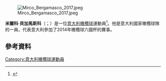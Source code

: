 [[File:Mirco_Bergamasco_2017.jpeg|thumb]]

'''米爾科·貝加馬斯科'''（{{lang-it|Mirco Bergamasco}}；{{bd|1983年|2月23日}}）是一位[[意大利|意大利]][[橄欖球|橄欖球]]運動員<ref>{{cite web|url = http://frenchrugbyclub.com/Players/Racing-Metro-Players.html|title = FrenchRugbyClub Racing-Métro 92 squad|accessdate = 8 April 2011|publisher = FrenchRugbyClub.com|deadurl = yes|archiveurl = https://web.archive.org/web/20110816185133/http://frenchrugbyclub.com/Players/Racing-Metro-Players.html|archivedate = 2011年8月16日}}</ref>。他是意大利國家橄欖球隊的一員，代表意大利參加了2014年橄欖球六國杯的賽事。

==參考資料==
{{Reflist}}
[[Category:意大利橄欖球運動員|Category:意大利橄欖球運動員]]